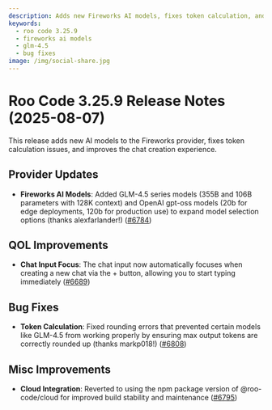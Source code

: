 ```yaml
---
description: Adds new Fireworks AI models, fixes token calculation, and improves chat input focus.
keywords:
  - roo code 3.25.9
  - fireworks ai models
  - glm-4.5
  - bug fixes
image: /img/social-share.jpg
---
```


# Roo Code 3.25.9 Release Notes (2025-08-07)

This release adds new AI models to the Fireworks provider, fixes token calculation issues, and improves the chat creation experience.

## Provider Updates

* **Fireworks AI Models**: Added GLM-4.5 series models (355B and 106B parameters with 128K context) and OpenAI gpt-oss models (20b for edge deployments, 120b for production use) to expand model selection options (thanks alexfarlander!) ([#6784](https://github.com/RooCodeInc/Roo-Code/pull/6784))

## QOL Improvements

* **Chat Input Focus**: The chat input now automatically focuses when creating a new chat via the + button, allowing you to start typing immediately ([#6689](https://github.com/RooCodeInc/Roo-Code/pull/6689))

## Bug Fixes

* **Token Calculation**: Fixed rounding errors that prevented certain models like GLM-4.5 from working properly by ensuring max output tokens are correctly rounded up (thanks markp018!) ([#6808](https://github.com/RooCodeInc/Roo-Code/pull/6808))

## Misc Improvements

* **Cloud Integration**: Reverted to using the npm package version of @roo-code/cloud for improved build stability and maintenance ([#6795](https://github.com/RooCodeInc/Roo-Code/pull/6795))